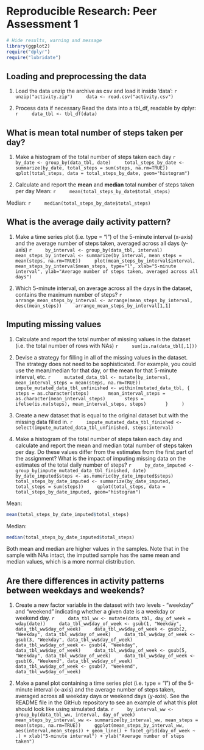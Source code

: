 
# Reproducible Research: Peer Assessment 1

```r
# Hide results, warning and message
library(ggplot2)
require("dplyr")
require("lubridate")
```


##  Loading and preprocessing the data
1. Load the data
unzip the archive as csv and load it inside 'data':
    ```r
    unzip("activity.zip")
    data <- read.csv("activity.csv")
    ```

2. Process data if necessary
Read the data into a tbl_df, readable by dplyr:
    ```r
    data_tbl <- tbl_df(data)
    ```


## What is mean total number of steps taken per day?
1. Make a histogram of the total number of steps taken each day
    ```r
    by_date <- group_by(data_tbl, date)
    total_steps_by_date <- summarize(by_date, total_steps = sum(steps, na.rm=TRUE))
    qplot(total_steps, data = total_steps_by_date, geom="histogram")
    ```

2. Calculate and report the **mean** and **median** total number of steps taken per day
Mean:
    ```r
    mean(total_steps_by_date$total_steps)
    ```

Median:
    ```r
    median(total_steps_by_date$total_steps)
    ```


## What is the average daily activity pattern?
1. Make a time series plot (i.e. type = "l") of the 5-minute interval (x-axis) and the average number of steps taken, averaged across all days (y-axis)
    ```r
    by_interval <- group_by(data_tbl, interval)
    mean_steps_by_interval <- summarize(by_interval, mean_steps = mean(steps, na.rm=TRUE))
    plot(mean_steps_by_interval$interval, mean_steps_by_interval$mean_steps, type="l", xlab="5-minute interval", ylab="Average number of steps taken, averaged across all days")
    ```

2. Which 5-minute interval, on average across all the days in the dataset, contains the maximum number of steps?
    ```r
    arrange_mean_steps_by_interval <- arrange(mean_steps_by_interval, desc(mean_steps))
    arrange_mean_steps_by_interval[1,1]
    ```


## Imputing missing values
1. Calculate and report the total number of missing values in the dataset (i.e. the total number of rows with NAs)
    ```r
    sum(is.na(data_tbl[,1]))
    ```

2. Devise a strategy for filling in all of the missing values in the dataset. The strategy does not need to be sophisticated. For example, you could use the mean/median for that day, or the mean for that 5-minute interval, etc.
    ```r
    mutated_data_tbl <- mutate(by_interval, mean_interval_steps = mean(steps, na.rm=TRUE))
    impute_mutated_data_tbl_unfinished <- within(mutated_data_tbl, {
      steps = as.character(steps)
      mean_interval_steps = as.character(mean_interval_steps)
      steps = ifelse(is.na(steps), mean_interval_steps, steps)
      }
    )
    ```

3. Create a new dataset that is equal to the original dataset but with the missing data filled in.
    ```r
    impute_mutated_data_tbl_finished <- select(impute_mutated_data_tbl_unfinished, steps:interval)
    ```

4. Make a histogram of the total number of steps taken each day and calculate and report the mean and median total number of steps taken per day. Do these values differ from the estimates from the first part of the assignment? What is the impact of imputing missing data on the estimates of the total daily number of steps?
    ```r
    by_date_imputed <- group_by(impute_mutated_data_tbl_finished, date)
    by_date_imputed$steps <- as.numeric(by_date_imputed$steps)
    total_steps_by_date_imputed <- summarize(by_date_imputed, total_steps = sum(steps))
    qplot(total_steps, data = total_steps_by_date_imputed, geom="histogram")
    ```

Mean:
```r
mean(total_steps_by_date_imputed$total_steps)
```

Median:
```r
median(total_steps_by_date_imputed$total_steps)
```

Both  mean and median are higher values in the samples. Note that in the sample with NAs intact, the imputted sample has the same mean and median values, which is a more normal distribution.



## Are there differences in activity patterns between weekdays and weekends?
1. Create a new factor variable in the dataset with two levels - "weekday" and "weekend" indicating whether a given date is a weekday or weekend day.
    ```r
    data_tbl_ww <- mutate(data_tbl, day_of_week = wday(date))
    data_tbl_ww$day_of_week <- gsub(1, "Weekday", data_tbl_ww$day_of_week)
    data_tbl_ww$day_of_week <- gsub(2, "Weekday", data_tbl_ww$day_of_week)
    data_tbl_ww$day_of_week <- gsub(3, "Weekday", data_tbl_ww$day_of_week)
    data_tbl_ww$day_of_week <- gsub(4, "Weekday", data_tbl_ww$day_of_week)
    data_tbl_ww$day_of_week <- gsub(5, "Weekday", data_tbl_ww$day_of_week)
    data_tbl_ww$day_of_week <- gsub(6, "Weekend", data_tbl_ww$day_of_week)
    data_tbl_ww$day_of_week <- gsub(7, "Weekend", data_tbl_ww$day_of_week)
    ```

2. Make a panel plot containing a time series plot (i.e. type = "l") of the 5-minute interval (x-axis) and the average number of steps taken, averaged across all weekday days or weekend days (y-axis). See the README file in the GitHub repository to see an example of what this plot should look like using simulated data.
    ```r
    by_interval_ww <- group_by(data_tbl_ww, interval, day_of_week)
    mean_steps_by_interval_ww <- summarize(by_interval_ww, mean_steps = mean(steps, na.rm=TRUE))
    ggplot(mean_steps_by_interval_ww, aes(interval,mean_steps)) + geom_line() + facet_grid(day_of_week ~ .) + xlab("5-minute interval") + ylab("Average number of steps taken")
    ```

